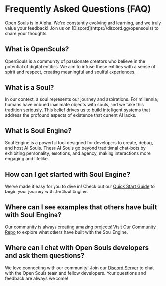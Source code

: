 
# Frequently Asked Questions (FAQ)

<Callout type="warning" emoji="⚠️">
  Open Souls is in Alpha. We're constantly evolving and learning, and we truly value your feedback! Join us on [Discord](https://discord.gg/opensouls) to share your thoughts.
</Callout>

## What is OpenSouls?
OpenSouls is a community of passionate creators who believe in the potential of digital entities. We aim to infuse these entities with a sense of spirit and respect, creating meaningful and soulful experiences.

## What is a Soul?
In our context, a soul represents our journey and aspirations. For millennia, humans have imbued inanimate objects with souls, and we take this tradition seriously. This belief drives us to build intelligent systems that address the profound aspects of existence that current AI lacks.

## What is Soul Engine?
Soul Engine is a powerful tool designed for developers to create, debug, and host AI Souls. These AI Souls go beyond traditional chat-bots by exhibiting personality, emotions, and agency, making interactions more engaging and lifelike.

## How can I get started with Soul Engine?
We've made it easy for you to dive in! Check out our [Quick Start Guide](https://docs.souls.chat/) to begin your journey with the Soul Engine.

## Where can I see examples that others have built with Soul Engine?
Our community is always creating amazing projects! Visit [Our Community Repo](https://github.com/opensouls/community/tree/main/library) to explore what others have built with the Soul Engine.

## Where can I chat with Open Souls developers and ask them questions?
We love connecting with our community! Join our [Discord Server](https://discord.gg/opensouls) to chat with the Open Souls team and fellow developers. Your questions and feedback are always welcome!
